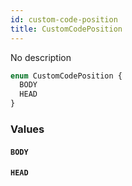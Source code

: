 ```yaml
---
id: custom-code-position
title: CustomCodePosition
---
```


No description

```graphql
enum CustomCodePosition {
  BODY
  HEAD
}
```

### Values

#### `BODY`

#### `HEAD`

